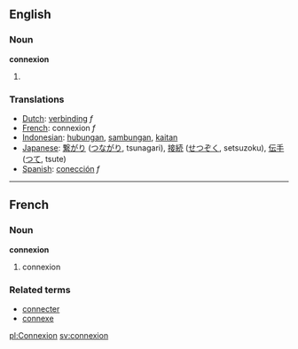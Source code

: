 ==English==
=== Noun ===
'''connexion'''

#

=== Translations ===
*[[Dutch]]: [[verbinding]] ''f''
*[[French]]: connexion ''f''
*[[Indonesian]]: [[hubung|hubungan]], [[sambung|sambungan]], [[kait|kaitan]]
*[[Japanese]]: [[繋がり]] ([[つながり]], tsunagari), [[接続]] ([[せつぞく]], setsuzoku), [[伝手]] ([[つて]], tsute)
*[[Spanish]]: [[conección]] ''f''

----

==French==
===Noun===
'''connexion'''

# connexion

===Related terms===
*[[connecter]]
*[[connexe]]

[[pl:Connexion]]
[[sv:connexion]]